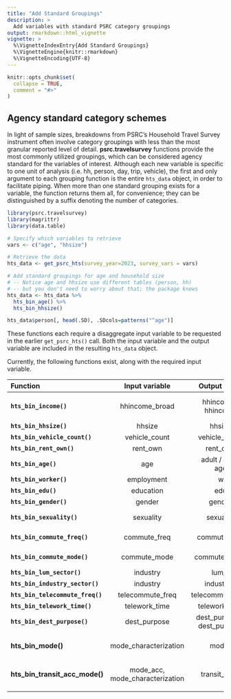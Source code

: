 ```yaml
---
title: "Add Standard Groupings"
description: >
  Add variables with standard PSRC category groupings
output: rmarkdown::html_vignette
vignette: >
  %\VignetteIndexEntry{Add Standard Groupings}
  %\VignetteEngine{knitr::rmarkdown}
  %\VignetteEncoding{UTF-8}
---
```


```r
knitr::opts_chunk$set(
  collapse = TRUE,
  comment = "#>"
)
```

## Agency standard category schemes

In light of sample sizes, breakdowns from PSRC's Household Travel Survey instrument often involve category groupings with less than the most granular reported level of detail. **psrc.travelsurvey** functions provide the most commonly utilized groupings, which can be considered agency standard for the variables of interest. Although each new variable is specific to one unit of analysis (i.e. hh, person, day, trip, vehicle), the first and only argument to each grouping function is the entire `hts_data` object, in order to facilitate piping. When more than one standard grouping exists for a variable, the function returns them all, for convenience; they can be distinguished by a suffix denoting the number of categories.

```r
library(psrc.travelsurvey)
library(magrittr)
library(data.table)

# Specify which variables to retrieve
vars <- c("age", "hhsize")

# Retrieve the data
hts_data <- get_psrc_hts(survey_year=2023, survey_vars = vars) 

# Add standard groupings for age and household size
# -- Notice age and hhsize use different tables (person, hh)
# -- but you don't need to worry about that; the package knows
hts_data <- hts_data %>% 
  hts_bin_age() %>%
  hts_bin_hhsize()

hts_data$person[, head(.SD), .SDcols=patterns("^age")]

```

These functions each require a disaggregate input variable to be requested in the earlier `get_psrc_hts()` call. Both the input variable and the output variable are included in the resulting `hts_data` object.

Currently, the following functions exist, along with the required input variable.


|           Function               |  Input variable  |           Output variable(s)          |                 Breakpoints                |
|:---------------------------------|:----------------:|:-------------------------------------:|:------------------------------------------:|
| **`hts_bin_income()`**           | hhincome_broad   | hhincome_bin3 / <br>hhincome_bin5     |  $50K ]( $100K **or**<br> $25K ]( $50K ]( $75K ]( $100K |
| **`hts_bin_hhsize()`**           | hhsize           | hhsize_bin4                           |  1 • 2 • 3 • 4+                            |
| **`hts_bin_vehicle_count()`**    | vehicle_count    | vehicle_count_bin4                    |  1 • 2 • 3 • 4+                            |
| **`hts_bin_rent_own()`**         | rent_own         | rent_own_bin2                         |  rent • own                                |
| **`hts_bin_age()`**              | age              | adult / age_bin3 / <br>age_bin5       | 18[ **or** 18 )[ 64 )[ 65 **or**<br> 18 )[ 25 )[ 45 )[ 65 |
| **`hts_bin_worker()`**           | employment       | worker                                |  worker • non-worker                       |
| **`hts_bin_edu()`**              | education        | edu_bin2                              |  Less )[ Bachelors+                        |
| **`hts_bin_gender()`**           | gender           | gender_bin3                           |  m • f • nb/oth                            |
| **`hts_bin_sexuality()`**        | sexuality        | sexuality_bin3                        |  hetero • LGBTQ+ • Missing                 |
| **`hts_bin_commute_freq()`**     | commute_freq     | commute_freq_bin6                     |  Less • 1 • 2 • 3 • 4 • 5+ days/week       |
| **`hts_bin_commute_mode()`**     | commute_mode     | commute_mode_bin5                     |  SOV • HOV • trnst • w/b • oth             |
| **`hts_bin_lum_sector()`**       | industry         | lum_sector                            |  (13 sectors)                              |
| **`hts_bin_industry_sector()`**  | industry         | industry_sector                       |  (8 sectors)                               |
| **`hts_bin_telecommute_freq()`** | telecommute_freq | telecommute_freq_bin4                 |  Less )[ 1 )[ 3 )[ 5+                      |
| **`hts_bin_telework_time()`**    | telework_time    | telework_time_bin3                    |  Less )[ 3 )[ 6 hrs                        |
| **`hts_bin_dest_purpose()`**     | dest_purpose     | dest_purpose_bin4 / <br>dest_purpose_bin9 | Home • Work • Social/Rec/Eat • Errand  |
| **hts_bin_mode()**             | mode_characterization | mode_basic                         | Walk/Bike/Micromobility • Transit • Carpool • Drive alone |
| **hts_bin_transit_acc_mode()**   | mode_acc, mode_characterization| transit_mode_acc        | Walked or jogged • Bike/Micromobility • Vehicular |
|                                  |                  |                                       |                                            |
